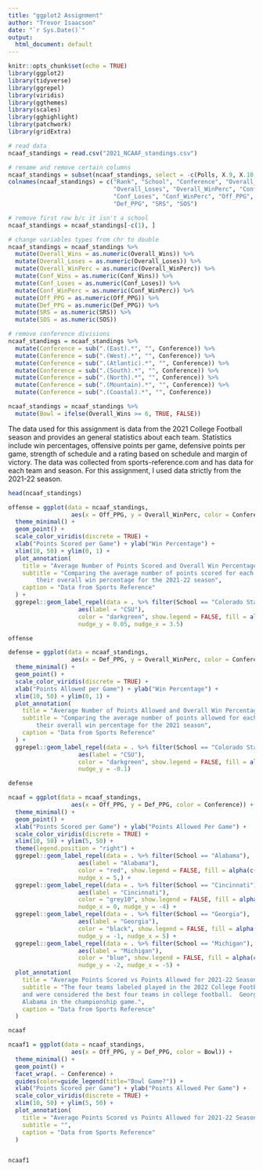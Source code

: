 ```yaml
---
title: "ggplot2 Assignment"
author: "Trevor Isaacson"
date: "`r Sys.Date()`"
output:
  html_document: default
---
```


```r
knitr::opts_chunk$set(echo = TRUE)
library(ggplot2)
library(tidyverse)
library(ggrepel)
library(viridis)
library(ggthemes)
library(scales)
library(gghighlight)
library(patchwork)
library(gridExtra)
```

```r
# read data
ncaaf_standings = read.csv("2021_NCAAF_standings.csv")

# rename and remove certain columns
ncaaf_standings = subset(ncaaf_standings, select = -c(Polls, X.9, X.10, X.11))
colnames(ncaaf_standings) = c("Rank", "School", "Conference", "Overall_Wins", 
                              "Overall_Loses", "Overall_WinPerc", "Conf_Wins", 
                              "Conf_Loses", "Conf_WinPerc", "Off_PPG", 
                              "Def_PPG", "SRS", "SOS")

# remove first row b/c it isn't a school
ncaaf_standings = ncaaf_standings[-c(1), ]

# change variables types from chr to double 
ncaaf_standings = ncaaf_standings %>% 
  mutate(Overall_Wins = as.numeric(Overall_Wins)) %>%
  mutate(Overall_Loses = as.numeric(Overall_Loses)) %>%
  mutate(Overall_WinPerc = as.numeric(Overall_WinPerc)) %>%
  mutate(Conf_Wins = as.numeric(Conf_Wins)) %>%
  mutate(Conf_Loses = as.numeric(Conf_Loses)) %>%
  mutate(Conf_WinPerc = as.numeric(Conf_WinPerc)) %>%
  mutate(Off_PPG = as.numeric(Off_PPG)) %>%
  mutate(Def_PPG = as.numeric(Def_PPG)) %>%
  mutate(SRS = as.numeric(SRS)) %>%
  mutate(SOS = as.numeric(SOS))

# remove conference divisions
ncaaf_standings = ncaaf_standings %>%
  mutate(Conference = sub(".(East).*", "", Conference)) %>%
  mutate(Conference = sub(".(West).*", "", Conference)) %>%
  mutate(Conference = sub(".(Atlantic).*", "", Conference)) %>%
  mutate(Conference = sub(".(South).*", "", Conference)) %>%
  mutate(Conference = sub(".(North).*", "", Conference)) %>%
  mutate(Conference = sub(".(Mountain).*", "", Conference)) %>%
  mutate(Conference = sub(".(Coastal).*", "", Conference))

ncaaf_standings = ncaaf_standings %>%
  mutate(Bowl = ifelse(Overall_Wins >= 6, TRUE, FALSE))
```


The data used for this assignment is data from the 2021 College Football season and provides an general statistics about each team.  Statistics include win percentages, offensive points per game, defensive points per game, strength of schedule and a rating based on schedule and margin of victory. The data was collected from sports-reference.com and has data for each team and season.  For this assignment, I used data strictly from the 2021-22 season.          

```r
head(ncaaf_standings)
```

```r
offense = ggplot(data = ncaaf_standings, 
                  aes(x = Off_PPG, y = Overall_WinPerc, color = Conference)) +
  theme_minimal() + 
  geom_point() + 
  scale_color_viridis(discrete = TRUE) + 
  xlab("Points Scored per Game") + ylab("Win Percentage") +
  xlim(10, 50) + ylim(0, 1) +
  plot_annotation(
    title = "Average Number of Points Scored and Overall Win Percentage",
    subtitle = "Comparing the average number of points scored for each FBS football team and 
        their overall win percentage for the 2021-22 season",
    caption = "Data from Sports Reference"
  ) +
  ggrepel::geom_label_repel(data = . %>% filter(School == "Colorado State"),
                    aes(label = "CSU"), 
                    color = "darkgreen", show.legend = FALSE, fill = alpha(c("white"), 0),
                    nudge_y = 0.05, nudge_x = 3.5)

offense
```

```r
defense = ggplot(data = ncaaf_standings, 
                  aes(x = Def_PPG, y = Overall_WinPerc, color = Conference)) +
  theme_minimal() + 
  geom_point() + 
  scale_color_viridis(discrete = TRUE) + 
  xlab("Points Allowed per Game") + ylab("Win Percentage") +
  xlim(10, 50) + ylim(0, 1) +
  plot_annotation(
    title = "Average Number of Points Allowed and Overall Win Percentage",
    subtitle = "Comparing the average number of points allowed for each FBS football team and 
        their overall win percentage for the 2021 season",
    caption = "Data from Sports Reference"
  ) +
  ggrepel::geom_label_repel(data = . %>% filter(School == "Colorado State"),
                    aes(label = "CSU"), 
                    color = "darkgreen", show.legend = FALSE, fill = alpha(c("white"), 0),
                    nudge_y = -0.1)

defense
```





```r
ncaaf = ggplot(data = ncaaf_standings, 
                  aes(x = Off_PPG, y = Def_PPG, color = Conference)) +
  theme_minimal() + 
  geom_point() + 
  xlab("Points Scored per Game") + ylab("Points Allowed Per Game") +
  scale_color_viridis(discrete = TRUE) +
  xlim(10, 50) + ylim(5, 50) +
  theme(legend.position = "right") +
  ggrepel::geom_label_repel(data = . %>% filter(School == "Alabama"),
                    aes(label = "Alabama"), 
                    color = "red", show.legend = FALSE, fill = alpha(c("white"), 0),
                    nudge_x = 5,) +
  ggrepel::geom_label_repel(data = . %>% filter(School == "Cincinnati"),
                    aes(label = "Cincinnati"), 
                    color = "grey10", show.legend = FALSE, fill = alpha(c("white"), 0),
                    nudge_x = 0, nudge_y = -4) +
  ggrepel::geom_label_repel(data = . %>% filter(School == "Georgia"),
                    aes(label = "Georgia"), 
                    color = "black", show.legend = FALSE, fill = alpha(c("white"), 0),
                    nudge_y = -1, nudge_x = 5) +
  ggrepel::geom_label_repel(data = . %>% filter(School == "Michigan"),
                    aes(label = "Michigan"), 
                    color = "blue", show.legend = FALSE, fill = alpha(c("white"), 0),
                    nudge_y = -2, nudge_x = -5) +
  plot_annotation(
    title = "Average Points Scored vs Points Allowed for 2021-22 Season",
    subtitle = "The four teams labeled played in the 2022 College Football Playoff 
    and were considered the best four teams in college football.  Georgia defeated 
    Alabama in the championship game.",
    caption = "Data from Sports Reference"
  )

ncaaf
```

```r
ncaaf1 = ggplot(data = ncaaf_standings, 
                  aes(x = Off_PPG, y = Def_PPG, color = Bowl)) +
  theme_minimal() + 
  geom_point() + 
  facet_wrap(. ~ Conference) +
  guides(color=guide_legend(title="Bowl Game?")) +
  xlab("Points Scored per Game") + ylab("Points Allowed Per Game") +
  scale_color_viridis(discrete = TRUE) +
  xlim(10, 50) + ylim(5, 50) +
  plot_annotation(
    title = "Average Points Scored vs Points Allowed for 2021-22 Season",
    subtitle = "",
    caption = "Data from Sports Reference"
  )


ncaaf1
```

